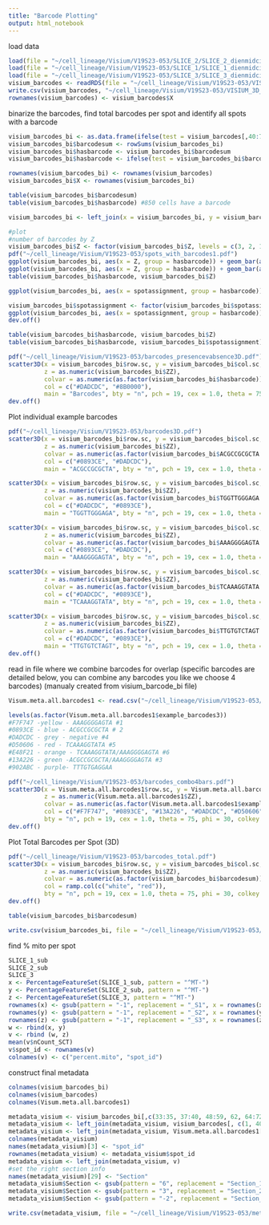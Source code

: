 ```yaml
---
title: "Barcode Plotting"
output: html_notebook
---
```


load data
```r
load(file = "~/cell_lineage/Visium/V19S23-053/SLICE_2/SLICE_2_dienmidcibx_.RData")
load(file = "~/cell_lineage/Visium/V19S23-053/SLICE_1/SLICE_1_dienmidcibx_.RData")
load(file = "~/cell_lineage/Visium/V19S23-053/SLICE_3/SLICE_3_dienmidcibx_.RData")
visium_barcodes <- readRDS(file = "~/cell_lineage/Visium/V19S23-053/VISIUM_3D_meta_new.RDS")
write.csv(visium_barcodes, "~/cell_lineage/Visium/V19S23-053/VISIUM_3D_meta_new1.csv")
rownames(visium_barcodes) <- visium_barcodes$X
```

binarize the barcodes, find total barcodes per spot and identify all spots with a barcode
```r
visium_barcodes_bi <- as.data.frame(ifelse(test = visium_barcodes[,40:71]=="negative", yes = 0, no = 1))
visium_barcodes_bi$barcodesum <- rowSums(visium_barcodes_bi)
visium_barcodes_bi$hasbarcode <- visium_barcodes_bi$barcodesum
visium_barcodes_bi$hasbarcode <- ifelse(test = visium_barcodes_bi$barcodesum > 0, yes = "yes", no = "no")

rownames(visium_barcodes_bi) <- rownames(visium_barcodes)
visium_barcodes_bi$X <- rownames(visium_barcodes_bi)

table(visium_barcodes_bi$barcodesum)
table(visium_barcodes_bi$hasbarcode) #850 cells have a barcode 

visium_barcodes_bi <- left_join(x = visium_barcodes_bi, y = visium_barcodes, by = "X")

#plot
#number of barcodes by Z
visium_barcodes_bi$Z <- factor(visium_barcodes_bi$Z, levels = c(3, 2, 1))
pdf("~/cell_lineage/Visium/V19S23-053/spots_with_barcodes1.pdf")
ggplot(visium_barcodes_bi, aes(x = Z, group = hasbarcode)) + geom_bar(aes(fill=hasbarcode), position = "fill")
ggplot(visium_barcodes_bi, aes(x = Z, group = hasbarcode)) + geom_bar(aes(fill=hasbarcode)) + theme_classic()
table(visium_barcodes_bi$hasbarcode, visium_barcodes_bi$Z)

ggplot(visium_barcodes_bi, aes(x = spotassignment, group = hasbarcode)) + geom_bar(aes(fill=hasbarcode), position = "fill")

visium_barcodes_bi$spotassignment <- factor(visium_barcodes_bi$spotassignment, levels = c("dien.mid","low_maxscore","hind","mesen","pns","tel", "epi","schwann"))
ggplot(visium_barcodes_bi, aes(x = spotassignment, group = hasbarcode)) + geom_bar(aes(fill=hasbarcode))
dev.off()

table(visium_barcodes_bi$hasbarcode, visium_barcodes_bi$Z)
table(visium_barcodes_bi$hasbarcode, visium_barcodes_bi$spotassignment)

pdf("~/cell_lineage/Visium/V19S23-053/barcodes_presencevabsence3D.pdf")
scatter3D(x = visium_barcodes_bi$row.sc, y = visium_barcodes_bi$col.sc,
          z = as.numeric(visium_barcodes_bi$ZZ),
          colvar = as.numeric(as.factor(visium_barcodes_bi$hasbarcode)),
          col = c("#DADCDC", "#8B0000"),
          main = "Barcodes", bty = "n", pch = 19, cex = 1.0, theta = 75, phi = 30, colkey = FALSE)
dev.off()
```

Plot individual example barcodes
```r
pdf("~/cell_lineage/Visium/V19S23-053/barcodes3D.pdf")
scatter3D(x = visium_barcodes_bi$row.sc, y = visium_barcodes_bi$col.sc,
          z = as.numeric(visium_barcodes_bi$ZZ),
          colvar = as.numeric(as.factor(visium_barcodes_bi$ACGCCGCGCTA.y)),
          col = c("#0893CE", "#DADCDC"),
          main = "ACGCCGCGCTA", bty = "n", pch = 19, cex = 1.0, theta = 75, phi = 30, colkey = FALSE)

scatter3D(x = visium_barcodes_bi$row.sc, y = visium_barcodes_bi$col.sc,
          z = as.numeric(visium_barcodes_bi$ZZ),
          colvar = as.numeric(as.factor(visium_barcodes_bi$TGGTTGGGAGA.y)),
          col = c("#DADCDC", "#0893CE"),
          main = "TGGTTGGGAGA", bty = "n", pch = 19, cex = 1.0, theta = 75, phi = 30, colkey = FALSE)

scatter3D(x = visium_barcodes_bi$row.sc, y = visium_barcodes_bi$col.sc,
          z = as.numeric(visium_barcodes_bi$ZZ),
          colvar = as.numeric(as.factor(visium_barcodes_bi$AAAGGGGAGTA.y)),
          col = c("#0893CE", "#DADCDC"),
          main = "AAAGGGGAGTA", bty = "n", pch = 19, cex = 1.0, theta = 75, phi = 30, colkey = FALSE)

scatter3D(x = visium_barcodes_bi$row.sc, y = visium_barcodes_bi$col.sc,
          z = as.numeric(visium_barcodes_bi$ZZ),
          colvar = as.numeric(as.factor(visium_barcodes_bi$TCAAAGGTATA.y)),
          col = c("#DADCDC", "#0893CE"),
          main = "TCAAAGGTATA", bty = "n", pch = 19, cex = 1.0, theta = 75, phi = 30, colkey = FALSE)

scatter3D(x = visium_barcodes_bi$row.sc, y = visium_barcodes_bi$col.sc,
          z = as.numeric(visium_barcodes_bi$ZZ),
          colvar = as.numeric(as.factor(visium_barcodes_bi$TTGTGTCTAGT.y)),
          col = c("#DADCDC", "#0893CE"),
          main = "TTGTGTCTAGT", bty = "n", pch = 19, cex = 1.0, theta = 75, phi = 30, colkey = FALSE)
dev.off()
```

read in file where we combine barcodes for overlap (specific barcodes are detailed below, you can combine any barcodes you like we choose 4 barcodes) (manualy created from visium_barcode_bi file)
```r
Visum.meta.all.barcodes1 <- read.csv("~/cell_lineage/Visium/V19S23-053/visum_metaallbarcodes1.csv") #after combining example barcodes 
```

```r
levels(as.factor(Visum.meta.all.barcodes1$example_barcodes3))
#F7F747 -yellow - AAAGGGGAGTA #1
#0893CE - blue - ACGCCGCGCTA # 2
#DADCDC - grey - negative #4
#D50606 - red - TCAAAGGTATA #5
#E48F21 - orange - TCAAAGGTATA/AAAGGGGAGTA #6
#13A226 - green -ACGCCGCGCTA/AAAGGGGAGTA #3
#902ABC - purple- TTTGTGAGGAA

pdf("~/cell_lineage/Visium/V19S23-053/barcodes_combo4bars.pdf")
scatter3D(x = Visum.meta.all.barcodes1$row.sc, y = Visum.meta.all.barcodes1$col.sc,
          z = as.numeric(Visum.meta.all.barcodes1$ZZ),
          colvar = as.numeric(as.factor(Visum.meta.all.barcodes1$example_barcodes3)),
          col = c("#F7F747", "#0893CE", "#13A226", "#DADCDC", "#D50606", "#E48F21", "#902ABC"),
          bty = "n", pch = 19, cex = 1.0, theta = 75, phi = 30, colkey = FALSE)
dev.off()
``` 

Plot Total Barcodes per Spot (3D)
```r
pdf("~/cell_lineage/Visium/V19S23-053/barcodes_total.pdf")
scatter3D(x = visium_barcodes_bi$row.sc, y = visium_barcodes_bi$col.sc,
          z = as.numeric(visium_barcodes_bi$ZZ),
          colvar = as.numeric(as.factor(visium_barcodes_bi$barcodesum)),
          col = ramp.col(c("white", "red")),
          bty = "n", pch = 19, cex = 1.0, theta = 75, phi = 30, colkey = TRUE)
dev.off()

table(visium_barcodes_bi$barcodesum)
```

```r
write.csv(visium_barcodes_bi, file = "~/cell_lineage/Visium/V19S23-053/visium_barcodesbi.csv")
```

find % mito per spot
```r
SLICE_1_sub
SLICE_2_sub
SLICE_3
x <- PercentageFeatureSet(SLICE_1_sub, pattern = "^MT-")
y <- PercentageFeatureSet(SLICE_2_sub, pattern = "^MT-")
z <- PercentageFeatureSet(SLICE_3, pattern = "^MT-")
rownames(x) <- gsub(pattern = "-1", replacement = "_S1", x = rownames(x))
rownames(y) <- gsub(pattern = "-1", replacement = "_S2", x = rownames(y))
rownames(z) <- gsub(pattern = "-1", replacement = "_S3", x = rownames(z))
w <- rbind(x, y)
v <- rbind (w, z)
mean(v$nCount_SCT)
v$spot_id <- rownames(v)
colnames(v) <- c("percent.mito", "spot_id")
```

construct final metadata
```r
colnames(visium_barcodes_bi)
colnames(visium_barcodes)
colnames(Visum.meta.all.barcodes1)

metadata_visium <- visium_barcodes_bi[,c(33:35, 37:40, 48:59, 62, 64:72)]
metadata_visium <- left_join(metadata_visium, visium_barcodes[, c(1, 40:71)])
metadata_visium <- left_join(metadata_visium, Visum.meta.all.barcodes1[,c(1,36)])
colnames(metadata_visium)
names(metadata_visium)[3] <- "spot_id"
rownames(metadata_visium) <- metadata_visium$spot_id
metadata_visium <- left_join(metadata_visium, v)
#set the right section info
names(metadata_visium)[29] <- "Section"
metadata_visium$Section <- gsub(pattern = "6", replacement = "Section_1", x = metadata_visium$Section)
metadata_visium$Section <- gsub(pattern = "3", replacement = "Section_2", x = metadata_visium$Section)
metadata_visium$Section <- gsub(pattern = "-2", replacement = "Section_3", x = metadata_visium$Section)

write.csv(metadata_visium, file = "~/cell_lineage/Visium/V19S23-053/metadata_visium.csv")
```




